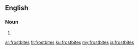 ==English==

===Noun===
{{head|en|noun plural form}}

# {{plural of|frostbite|lang=en}}

[[ar:frostbites]]
[[fr:frostbites]]
[[ku:frostbites]]
[[my:frostbites]]
[[ja:frostbites]]
